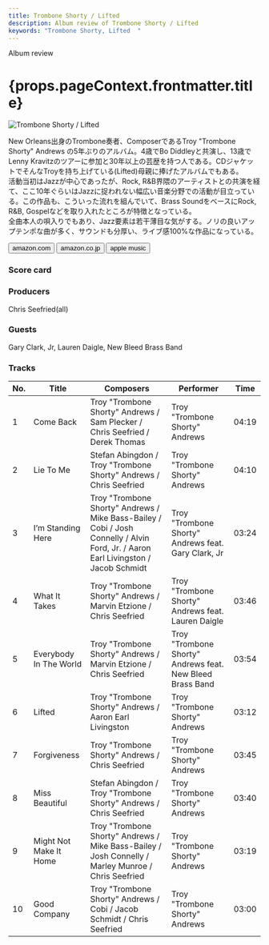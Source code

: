 ```yaml
---
title: Trombone Shorty / Lifted
description: Album review of Trombone Shorty / Lifted
keywords: "Trombone Shorty, Lifted	"
---
```





<p className="largeP">Album review</p>
<h1 className="h1--no--margin">{props.pageContext.frontmatter.title}</h1>

<Row  className="image-card-group">
	<Column colMd={3} colLg={4} noGutterMdLeft="">
       <ImageCard>

![Trombone Shorty / Lifted](../../images/cd/tromboneshorty1L.jpg)

</ImageCard>
	</Column>
	<Column colMd={4} colLg={8} noGutterMdLeft="">
	<p>
		New Orleans出身のTrombone奏者、ComposerであるTroy "Trombone Shorty" Andrews の5年ぶりのアルバム。4歳でBo Diddleyと共演し、13歳でLenny Kravitzのツアーに参加と30年以上の芸歴を持つ人である。CDジャケットでそんなTroyを持ち上げている(Lifted)母親に捧げたアルバムでもある。
		<br/>活動当初はJazzが中心であったが、Rock, R&B界隈のアーティストとの共演を経て、ここ10年ぐらいはJazzに捉われない幅広い音楽分野での活動が目立っている。この作品も、こういった流れを組んでいて、Brass SoundをベースにRock, R&B, Gospelなどを取り入れたところが特徴となっている。
		<br/>全曲本人の唄入りでもあり、Jazz要素は若干薄目な気がする。ノリの良いアップテンポな曲が多く、サウンドも分厚い、ライブ感100%な作品になっている。
	</p>
	<div>
	  <Button className="button-right-mergin"  href="https://amzn.to/3h6uBNN" renderIcon={ArrowUpRight} size='sm' kind='primary'>
      amazon.com
    </Button>
    <Button className="button-right-mergin"  href="https://amzn.to/3WtrjUY" renderIcon={ArrowUpRight} size='sm' kind='secondary'>
      amazon.co.jp
    </Button>
		<Button className="button-right-mergin"  href="https://apple.co/3DWvG3o" renderIcon={ArrowUpRight} size='sm' kind='tertiary'>
      apple music
    </Button>
		<AdvJS2/>
	</div>
	</Column>
</Row>
<Row >
	<Column colMd={4} colLg={4} noGutterMdLeft="">
		<div>
    	<h3>Score card</h3>
			<SliderJS1 value="5" />
    	<SliderJS2 value="4" />
			<SliderJS3 value="1" />
    	<SliderJS4 value="8" />
		</div>
	</Column>
	<Column colMd={8} colLg={8} noGutterMdLeft="">
		<div>
			<h3>Producers</h3>
			<p>
				Chris Seefried(all)
			</p>
			<h3>Guests</h3>
			<p>
				Gary Clark, Jr, Lauren Daigle, New Bleed Brass Band
			</p>
		</div>
	</Column>
</Row>

<h3>Tracks</h3>

| No. | Title                  | Composers                                                                                                                          | Performer                                                 | Time  |
| --- | ---------------------- | ---------------------------------------------------------------------------------------------------------------------------------- | --------------------------------------------------------- | ----- |
| 1   | Come Back              | Troy "Trombone Shorty" Andrews / Sam Plecker / Chris Seefried / Derek Thomas                                                       | Troy "Trombone Shorty" Andrews                            | 04:19 |
| 2   | Lie To Me              | Stefan Abingdon / Troy "Trombone Shorty" Andrews / Chris Seefried                                                                  | Troy "Trombone Shorty" Andrews                            | 04:10 |
| 3   | I’m Standing Here      | Troy "Trombone Shorty" Andrews / Mike Bass-Bailey / Cobi / Josh Connelly / Alvin Ford, Jr. / Aaron Earl Livingston / Jacob Schmidt | Troy "Trombone Shorty" Andrews feat. Gary Clark, Jr       | 03:24 |
| 4   | What It Takes          | Troy "Trombone Shorty" Andrews / Marvin Etzione / Chris Seefried                                                                   | Troy "Trombone Shorty" Andrews feat. Lauren Daigle        | 03:46 |
| 5   | Everybody In The World | Troy "Trombone Shorty" Andrews / Marvin Etzione / Chris Seefried                                                                   | Troy "Trombone Shorty" Andrews feat. New Bleed Brass Band | 03:54 |
| 6   | Lifted                 | Troy "Trombone Shorty" Andrews / Aaron Earl Livingston                                                                             | Troy "Trombone Shorty" Andrews                            | 03:12 |
| 7   | Forgiveness            | Troy "Trombone Shorty" Andrews / Chris Seefried                                                                                    | Troy "Trombone Shorty" Andrews                            | 03:45 |
| 8   | Miss Beautiful         | Stefan Abingdon / Troy "Trombone Shorty" Andrews / Chris Seefried                                                                  | Troy "Trombone Shorty" Andrews                            | 03:40 |
| 9   | Might Not Make It Home | Troy "Trombone Shorty" Andrews / Mike Bass-Bailey / Josh Connelly / Marley Munroe / Chris Seefried                                 | Troy "Trombone Shorty" Andrews                            | 03:19 |
| 10  | Good Company           | Troy "Trombone Shorty" Andrews / Cobi / Jacob Schmidt / Chris Seefried                                                             | Troy "Trombone Shorty" Andrews                            | 03:00 |

<AdvJS3 />
